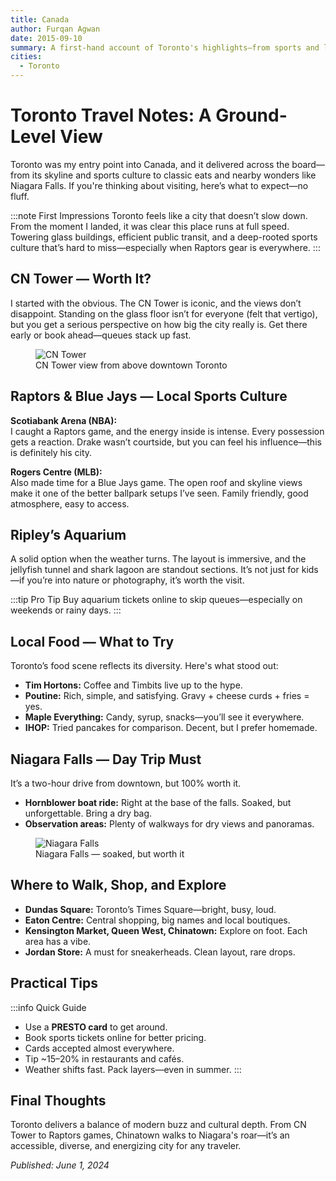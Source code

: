 ```yaml
---
title: Canada
author: Furqan Agwan
date: 2015-09-10
summary: A first-hand account of Toronto's highlights—from sports and landmarks to food and Niagara Falls.
cities:
  - Toronto
---
```


# Toronto Travel Notes: A Ground-Level View

Toronto was my entry point into Canada, and it delivered across the board—from its skyline and sports culture to classic eats and nearby wonders like Niagara Falls. If you're thinking about visiting, here’s what to expect—no fluff.

:::note First Impressions
Toronto feels like a city that doesn’t slow down. From the moment I landed, it was clear this place runs at full speed. Towering glass buildings, efficient public transit, and a deep-rooted sports culture that’s hard to miss—especially when Raptors gear is everywhere.
:::

## CN Tower — Worth It?

I started with the obvious. The CN Tower is iconic, and the views don’t disappoint. Standing on the glass floor isn’t for everyone (felt that vertigo), but you get a serious perspective on how big the city really is. Get there early or book ahead—queues stack up fast.

<figure>
  <img
    src="https://images.unsplash.com/photo-1465101046530-73398c7f28ca?auto=format&fit=crop&w=800&q=80"
    alt="CN Tower"
  />
  <figcaption>CN Tower view from above downtown Toronto</figcaption>
</figure>

## Raptors & Blue Jays — Local Sports Culture

**Scotiabank Arena (NBA):**  
I caught a Raptors game, and the energy inside is intense. Every possession gets a reaction. Drake wasn’t courtside, but you can feel his influence—this is definitely his city.

**Rogers Centre (MLB):**  
Also made time for a Blue Jays game. The open roof and skyline views make it one of the better ballpark setups I’ve seen. Family friendly, good atmosphere, easy to access.

## Ripley’s Aquarium

A solid option when the weather turns. The layout is immersive, and the jellyfish tunnel and shark lagoon are standout sections. It’s not just for kids—if you’re into nature or photography, it’s worth the visit.

:::tip Pro Tip
Buy aquarium tickets online to skip queues—especially on weekends or rainy days.
:::

## Local Food — What to Try

Toronto’s food scene reflects its diversity. Here's what stood out:

- **Tim Hortons:** Coffee and Timbits live up to the hype.
- **Poutine:** Rich, simple, and satisfying. Gravy + cheese curds + fries = yes.
- **Maple Everything:** Candy, syrup, snacks—you’ll see it everywhere.
- **IHOP:** Tried pancakes for comparison. Decent, but I prefer homemade.

## Niagara Falls — Day Trip Must

It’s a two-hour drive from downtown, but 100% worth it.

- **Hornblower boat ride:** Right at the base of the falls. Soaked, but unforgettable. Bring a dry bag.
- **Observation areas:** Plenty of walkways for dry views and panoramas.

<figure>
  <img
    src="https://images.unsplash.com/photo-1506744038136-46273834b3fb?auto=format&fit=crop&w=800&q=80"
    alt="Niagara Falls"
  />
  <figcaption>Niagara Falls — soaked, but worth it</figcaption>
</figure>

## Where to Walk, Shop, and Explore

- **Dundas Square:** Toronto’s Times Square—bright, busy, loud.
- **Eaton Centre:** Central shopping, big names and local boutiques.
- **Kensington Market, Queen West, Chinatown:** Explore on foot. Each area has a vibe.
- **Jordan Store:** A must for sneakerheads. Clean layout, rare drops.

## Practical Tips

:::info Quick Guide

- Use a **PRESTO card** to get around.
- Book sports tickets online for better pricing.
- Cards accepted almost everywhere.
- Tip ~15–20% in restaurants and cafés.
- Weather shifts fast. Pack layers—even in summer.
  :::

## Final Thoughts

Toronto delivers a balance of modern buzz and cultural depth. From CN Tower to Raptors games, Chinatown walks to Niagara's roar—it’s an accessible, diverse, and energizing city for any traveler.

_Published: June 1, 2024_
